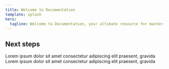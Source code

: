 ```yaml
---
title: Welcome to Documentation
template: splash
hero:
  tagline: Welcome to Documentation, your ultimate resource for mastering project management and business analytics.
---
```



## Next steps

<CardGrid >
  <Card title='<a href="/pm-ba/pm/knowledge-areas/who-is-pm-scrum-master">PMs knowledge base</a>' icon="document">
    Lorem ipsum dolor sit amet consectetur adipiscing elit praesent, gravida
    </Card>
	<Card title='<a href="/pm-ba">BAs knowledge base</a>' icon="document">
    Lorem ipsum dolor sit amet consectetur adipiscing elit praesent, gravida
	</Card>
</CardGrid>